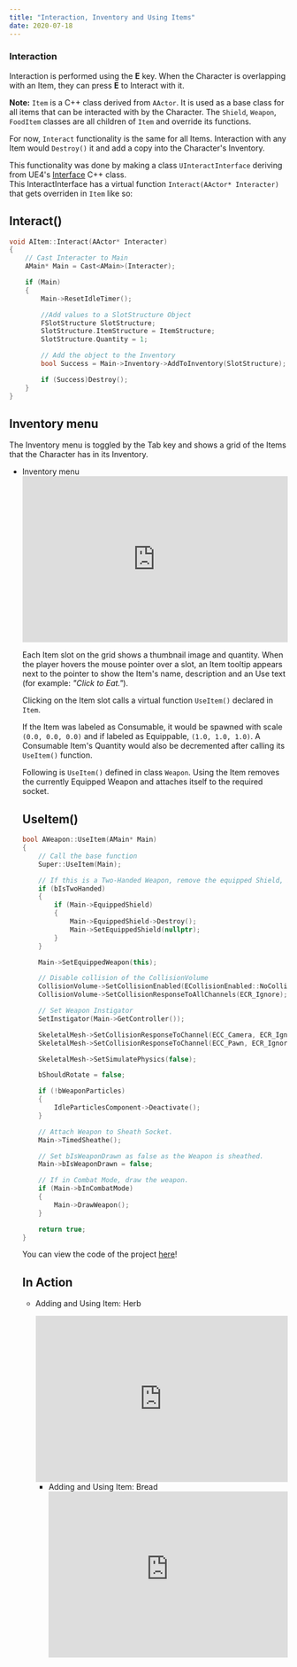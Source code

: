 ---
title: "Interaction, Inventory and Using Items"
date: 2020-07-18
---

### Interaction

Interaction is performed using the **E** key. When the Character is overlapping with an Item, they can press **E** to Interact with it.

**Note:** `Item` is a C++ class derived from `AActor`. It is used as a base class for all items that can be interacted with by the Character.
The `Shield`, `Weapon`, `FoodItem` classes are all children of `Item` and override its functions.

For now, `Interact` functionality is the same for all Items. Interaction with any Item would `Destroy()` it and add a copy into the Character's
Inventory.

This functionality was done by making a class `UInteractInterface` deriving from UE4's
[Interface](https://docs.unrealengine.com/en-US/Programming/UnrealArchitecture/Reference/Interfaces/index.html) C++ class.  
This InteractInterface has a virtual function `Interact(AActor* Interacter)` that gets overriden in `Item` like so:

## Interact()

```cpp
void AItem::Interact(AActor* Interacter)
{
	// Cast Interacter to Main
	AMain* Main = Cast<AMain>(Interacter);

	if (Main)
	{
		Main->ResetIdleTimer();

		//Add values to a SlotStructure Object
		FSlotStructure SlotStructure;
		SlotStructure.ItemStructure = ItemStructure;
		SlotStructure.Quantity = 1;

		// Add the object to the Inventory
		bool Success = Main->Inventory->AddToInventory(SlotStructure);

		if (Success)Destroy();
	}
}
```

## Inventory menu

The Inventory menu is toggled by the Tab key and shows a grid of the Items that the Character has in its Inventory.

- Inventory menu
  <iframe
    src="https://www.youtube.com/embed/TqSOrnQjPPs"
    width="100%"
    height="300px"
    allowfullscreen
    frameborder="0"
  >
</iframe>

Each Item slot on the grid shows a thumbnail image and quantity. When the player hovers the mouse pointer over a slot, an Item tooltip
appears next to the pointer to show the Item's name, description and an Use text (for example: _"Click to Eat."_).

Clicking on the Item slot calls a virtual function `UseItem()` declared in `Item`.

If the Item was labeled as Consumable, it would be spawned with scale `(0.0, 0.0, 0.0)` and if labeled as Equippable, `(1.0, 1.0, 1.0)`.
A Consumable Item's Quantity would also be decremented after calling its `UseItem()` function.

Following is `UseItem()` defined in class `Weapon`. Using the Item removes the currently Equipped Weapon and attaches
itself to the required socket.

## UseItem()

```cpp
bool AWeapon::UseItem(AMain* Main)
{
	// Call the base function
	Super::UseItem(Main);

	// If this is a Two-Handed Weapon, remove the equipped Shield, if any
	if (bIsTwoHanded)
	{
		if (Main->EquippedShield)
		{
			Main->EquippedShield->Destroy();
			Main->SetEquippedShield(nullptr);
		}
	}

	Main->SetEquippedWeapon(this);

	// Disable collision of the CollisionVolume
	CollisionVolume->SetCollisionEnabled(ECollisionEnabled::NoCollision);
	CollisionVolume->SetCollisionResponseToAllChannels(ECR_Ignore);

	// Set Weapon Instigator
	SetInstigator(Main->GetController());

	SkeletalMesh->SetCollisionResponseToChannel(ECC_Camera, ECR_Ignore);
	SkeletalMesh->SetCollisionResponseToChannel(ECC_Pawn, ECR_Ignore);

	SkeletalMesh->SetSimulatePhysics(false);

	bShouldRotate = false;

	if (!bWeaponParticles)
	{
		IdleParticlesComponent->Deactivate();
	}

	// Attach Weapon to Sheath Socket.
	Main->TimedSheathe();

	// Set bIsWeaponDrawn as false as the Weapon is sheathed.
	Main->bIsWeaponDrawn = false;

	// If in Combat Mode, draw the weapon.
	if (Main->bInCombatMode)
	{
		Main->DrawWeapon();
	}

	return true;
}
```

You can view the code of the project [here](https://github.com/1Gokul/MedievalCombatProject)!

## In Action

- Adding and Using Item: Herb

  <iframe
    src="https://www.youtube.com/embed/HPPYCE8QTnY"
    width="100%"
    height="300px"
    allowfullscreen
    frameborder="0"
  >
</iframe>

- Adding and Using Item: Bread
  <iframe
    src="https://www.youtube.com/embed/W-0xqa9WUIM"
    width="100%"
    height="300px"
    allowfullscreen
    frameborder="0"
  >
</iframe>
